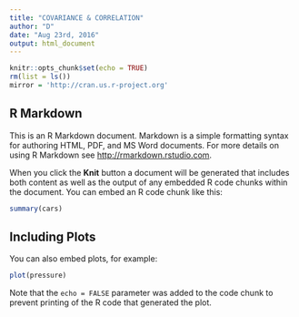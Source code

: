 ---
title: "COVARIANCE & CORRELATION"
author: "D"
date: "Aug 23rd, 2016"
output: html_document
---

```{r setup, include=FALSE}
knitr::opts_chunk$set(echo = TRUE)
rm(list = ls())
mirror = 'http://cran.us.r-project.org'

```

## R Markdown

This is an R Markdown document. Markdown is a simple formatting syntax for authoring HTML, PDF, and MS Word documents. For more details on using R Markdown see <http://rmarkdown.rstudio.com>.

When you click the **Knit** button a document will be generated that includes both content as well as the output of any embedded R code chunks within the document. You can embed an R code chunk like this:

```{r cars}
summary(cars)
```

## Including Plots

You can also embed plots, for example:

```{r pressure, echo=FALSE}
plot(pressure)
```

Note that the `echo = FALSE` parameter was added to the code chunk to prevent printing of the R code that generated the plot.
